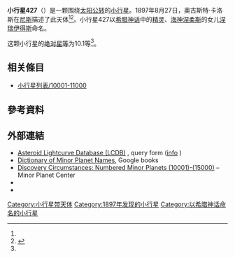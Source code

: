 {{Infobox planet
 | minorplanet     = yes
 | name            = 427 Galene
 | background      = #D6D6D6
 | image = 000427-asteroid shape model (427) Galene.png
 | image_size      = 
 | caption         =
 | discovery_ref   =  <ref name="MPC-object" />
 | discoverer      = [[奧古斯特·卡洛斯|奧古斯特·卡洛斯]]
 | discovery_site  = [[尼斯|尼斯]]
 | discovered      = 1897年8月27日
 | mpc_name        = 427 Galene
 | alt_names       = 427 Galene
 | pronounced      = 
 | named_after     = <ref name="MPC-object" />
 | mp_category     = [[主帶小行星|主帶小行星]] <ref name="MPC-object" /><ref name="jpldata" />
 | orbit_ref       = <ref name="a">[http://ssd.jpl.nasa.gov/sbdb.cgi?sstr=427 427] {{Wayback|url=http://ssd.jpl.nasa.gov/sbdb.cgi?sstr=427 |date=20210830182956 }}，小行星數據庫瀏覽器（JPL Small-Body Database Browser）－[[美国国家航空航天局|美国国家航空航天局]]喷气推进实验室</ref>
 | epoch           = 2018-03-23.0（[[儒略日|JD]] 2458200.5）
 | uncertainty     = 0
 | observation_arc = 
 | aphelion = {{convert|3.329|AU|km|3|abbr=on|lk=out}}
 | perihelion      = {{convert|2.6105226|AU|km|3|abbr=on}}
 | semimajor       = 2.9699351
 | eccentricity    = 0.1210170
 | period          = 5.12[[儒略年|yr]]
 | mean_anomaly    = 205.79443[[度|°]]
 | mean_motion     = {{Deg2DMS|0.19256770|sup=ms}} / day
 | inclination     = 5.12534
 | asc_node        = 297.41739°
 | arg_peri        = 12.11981
 | mean_diameter   = 
 | rotation        = 
 | albedo          =
 | spectral_type   =
 | abs_magnitude   = 10.1<ref name="jpldata" />
}}
'''小行星427'''（{{lang-en|427 Galene}}）是一颗围绕[[太阳|太阳]][[公转|公转]]的[[小行星|小行星]]。1897年8月27日，奧古斯特·卡洛斯在[[尼斯|尼斯]]描述了此天体<ref name="a" /><ref>{{cite news|title=小行星列表|url=http://cfa-www.harvard.edu/iau/lists/NumberedMPs.txt|accessdate=2018-10-19|newspaper=哈佛大学|archive-date=2008-05-17|archive-url=https://web.archive.org/web/20080517010638/http://cfa-www.harvard.edu/iau/lists/NumberedMPs.txt|dead-url=no}}</ref>。小行星427以[[希腊神话|希腊神话]]中的[[宁芙|精灵]]、[[海神|海神]][[涅柔斯|涅柔斯]]的女儿[[涅瑞伊得斯|涅瑞伊得斯]]命名。

这颗小行星的[[绝对星等|绝对星等]]为10.1等<ref name="a" />。

== 相关條目 ==
*[[小行星列表/10001-11000|小行星列表/10001-11000]]

== 參考資料 ==
{{reflist|refs=

<ref name="jpldata">{{cite web
  |type       = 2018-01-26 last obs.
  |title      = JPL Small-Body Database Browser:427 Galene-427 Galene
  |url        = https://ssd.jpl.nasa.gov/sbdb.cgi?sstr=427
  |publisher  = [[Jet_Propulsion_Laboratory|Jet Propulsion Laboratory]]
  |accessdate = 28 March 2018}}</ref>

<ref name="MPC-object">{{cite web
  |title      = 427 Galene
  |work      = Minor Planet Center
  |url      = https://www.minorplanetcenter.net/db_search/show_object?object_id=427
  |accessdate      = 28 March 2018
  |archive-date      = 2016-03-04
  |archive-url      = https://web.archive.org/web/20160304114107/http://minorplanetcenter.net/db_search/show_object?object_id=427
  |dead-url      = no
  }}</ref>

}}

==  外部連結 ==
* [http://www.minorplanet.info/PHP/lcdbsummaryquery.php Asteroid Lightcurve Database (LCDB)] {{Wayback|url=http://www.minorplanet.info/PHP/lcdbsummaryquery.php |date=20171210173955 }}, query form ([http://www.minorplanet.info/lightcurvedatabase.html info] {{Wayback|url=http://www.minorplanet.info/lightcurvedatabase.html |date=20171216050541 }})
* [https://books.google.com/books?id=aeAg1X7afOoC&pg Dictionary of Minor Planet Names], Google books
* [http://www.minorplanetcenter.net/iau/lists/NumberedMPs010001.html Discovery Circumstances: Numbered Minor Planets (10001)-(15000)] {{Wayback|url=http://www.minorplanetcenter.net/iau/lists/NumberedMPs010001.html |date=20180612162317 }} – Minor Planet Center
* {{AstDys|427}}
* {{JPL small body}}

{{Minor Planet Number|[[小行星426|小行星426]]|[[小行星428|小行星428]]}}
{{小天体}}

[[Category:小行星带天体|Category:小行星带天体]]
[[Category:1897年发现的小行星|Category:1897年发现的小行星]]
[[Category:以希腊神话命名的小行星|Category:以希腊神话命名的小行星]]